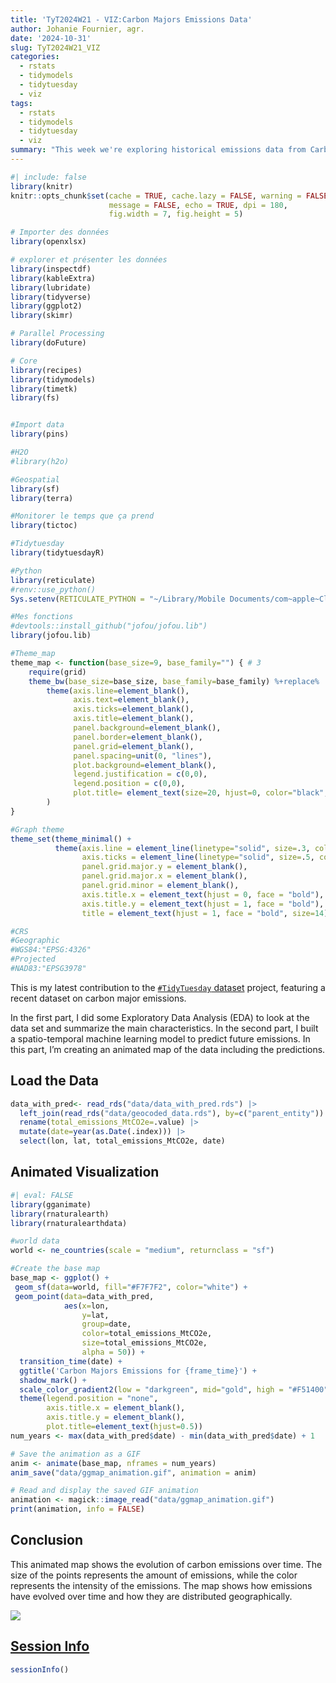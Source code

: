 ```yaml
---
title: 'TyT2024W21 - VIZ:Carbon Majors Emissions Data'
author: Johanie Fournier, agr.
date: '2024-10-31'
slug: TyT2024W21_VIZ
categories:
  - rstats
  - tidymodels
  - tidytuesday
  - viz
tags:
  - rstats
  - tidymodels
  - tidytuesday
  - viz
summary: "This week we're exploring historical emissions data from Carbon Majors. They have complied a database of emissions data going back to 1854. In the first and second part I did some EDA and created a spatio-temporal machine learning model. In this part, I'm creating an animated vizualisation of the data including the predictions."
---
```


```r
#| include: false
library(knitr)
knitr::opts_chunk$set(cache = TRUE, cache.lazy = FALSE, warning = FALSE, 
                      message = FALSE, echo = TRUE, dpi = 180,
                      fig.width = 7, fig.height = 5)

# Importer des données
library(openxlsx)

# explorer et présenter les données
library(inspectdf)
library(kableExtra)
library(lubridate)
library(tidyverse)
library(ggplot2)
library(skimr)

# Parallel Processing
library(doFuture)

# Core 
library(recipes)
library(tidymodels)
library(timetk)
library(fs)


#Import data
library(pins)

#H2O
#library(h2o)

#Geospatial
library(sf)
library(terra)

#Monitorer le temps que ça prend
library(tictoc)

#Tidytuesday
library(tidytuesdayR)

#Python
library(reticulate)
#renv::use_python()
Sys.setenv(RETICULATE_PYTHON = "~/Library/Mobile Documents/com~apple~CloudDocs/ADV/johaniefournier.com/renv/python/virtualenvs/renv-python-3.9/bin/python")

#Mes fonctions
#devtools::install_github("jofou/jofou.lib")
library(jofou.lib)

#Theme_map
theme_map <- function(base_size=9, base_family="") { # 3
	require(grid)
	theme_bw(base_size=base_size, base_family=base_family) %+replace%
		theme(axis.line=element_blank(),
			  axis.text=element_blank(),
			  axis.ticks=element_blank(),
			  axis.title=element_blank(),
			  panel.background=element_blank(),
			  panel.border=element_blank(),
			  panel.grid=element_blank(),
			  panel.spacing=unit(0, "lines"),
			  plot.background=element_blank(),
			  legend.justification = c(0,0),
			  legend.position = c(0,0),
			  plot.title= element_text(size=20, hjust=0, color="black", face="bold"),
		)
}

#Graph theme
theme_set(theme_minimal() +
          theme(axis.line = element_line(linetype="solid", size=.3, color="black"),
                axis.ticks = element_line(linetype="solid", size=.5, color="black"),
                panel.grid.major.y = element_blank(),
                panel.grid.major.x = element_blank(),
                panel.grid.minor = element_blank(),
                axis.title.x = element_text(hjust = 0, face = "bold"),
                axis.title.y = element_text(hjust = 1, face = "bold"),
                title = element_text(hjust = 1, face = "bold", size=14)))

#CRS
#Geographic
#WGS84:"EPSG:4326"
#Projected
#NAD83:"EPSG3978"
```

This is my latest contribution to the [`#TidyTuesday` dataset](https://github.com/rfordatascience/tidytuesday) project, featuring a recent dataset on carbon major emissions.

In the first part, I did  some Exploratory Data Analysis (EDA) to look at the data set and summarize the main characteristics. In the second part, I built a spatio-temporal machine learning model to predict future emissions. In this part, I'm creating an animated map of the data including the predictions.

## Load the Data

```r
data_with_pred<- read_rds("data/data_with_pred.rds") |> 
  left_join(read_rds("data/geocoded_data.rds"), by=c("parent_entity")) |> 
  rename(total_emissions_MtCO2e=.value) |> 
  mutate(date=year(as.Date(.index))) |>
  select(lon, lat, total_emissions_MtCO2e, date) 
```

## Animated Visualization

```r
#| eval: FALSE
library(gganimate)
library(rnaturalearth)
library(rnaturalearthdata)

#world data
world <- ne_countries(scale = "medium", returnclass = "sf")

#Create the base map
base_map <- ggplot() +
 geom_sf(data=world, fill="#F7F7F2", color="white") +
 geom_point(data=data_with_pred, 
            aes(x=lon, 
                y=lat, 
                group=date, 
                color=total_emissions_MtCO2e,
                size=total_emissions_MtCO2e,
                alpha = 50)) +
  transition_time(date) +
  ggtitle('Carbon Majors Emissions for {frame_time}') +
  shadow_mark() +
  scale_color_gradient2(low = "darkgreen", mid="gold", high = "#F51400")+
  theme(legend.position = "none", 
        axis.title.x = element_blank(),
        axis.title.y = element_blank(),
        plot.title=element_text(hjust=0.5))
num_years <- max(data_with_pred$date) - min(data_with_pred$date) + 1

# Save the animation as a GIF
anim <- animate(base_map, nframes = num_years)
anim_save("data/ggmap_animation.gif", animation = anim)
```

```r
# Read and display the saved GIF animation
animation <- magick::image_read("data/ggmap_animation.gif")
print(animation, info = FALSE)
```


## Conclusion

This animated map shows the evolution of carbon emissions over time. The size of the points represents the amount of emissions, while the color represents the intensity of the emissions. The map shows how emissions have evolved over time and how they are distributed geographically.


<a href = "https://johaniefournier.aweb.page/p/4b2b1e24-af09-488d-8ff6-7b46ce61e367"> ![](petit.png)

## Session Info

```r
sessionInfo()
```

